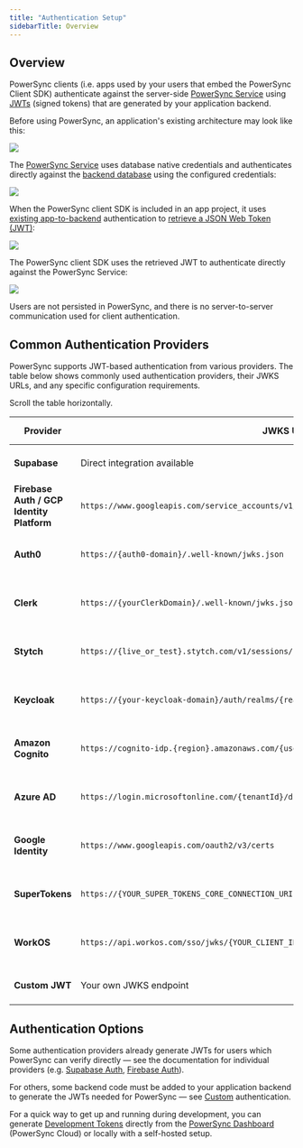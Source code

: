```yaml
---
title: "Authentication Setup"
sidebarTitle: Overview
---
```


## Overview

PowerSync clients (i.e. apps used by your users that embed the PowerSync Client SDK) authenticate against the server-side [PowerSync Service](/architecture/powersync-service) using [JWTs](https://jwt.io/) (signed tokens) that are generated by your application backend.

Before using PowerSync, an application's existing architecture may look like this:
<Frame>
  <img src="/images/powersync-docs-architecture-diagram-001 (1).png"/>
</Frame>

The [PowerSync Service](/architecture/powersync-service) uses database native credentials and authenticates directly against the [backend database](/installation/database-setup) using the configured credentials:

<Frame>
  <img src="/images/powersync-docs-architecture-diagram-002 (2).png"/>
</Frame>

When the PowerSync client SDK is included in an app project, it uses [existing app-to-backend](/installation/app-backend-setup) authentication to [retrieve a JSON Web Token (JWT)](/installation/authentication-setup):

<Frame>
  <img src="/images/powersync-docs-architecture-diagram-004 (2).png"/>
</Frame>

The PowerSync client SDK uses the retrieved JWT to authenticate directly against the PowerSync Service:

<Frame>
  <img src="/images/powersync-docs-architecture-diagram-005 (2).png"/>
</Frame>

Users are not persisted in PowerSync, and there is no server-to-server communication used for client authentication.

## Common Authentication Providers

PowerSync supports JWT-based authentication from various providers. The table below shows commonly used authentication providers, their JWKS URLs, and any specific configuration requirements.

<Tip>
  Scroll the table horizontally.
</Tip>

| Provider | JWKS URL | Configuration Notes | Documentation |
| --- | --- | --- | --- |
| **Supabase** | Direct integration available | Uses Supabase's **JWT Secret** | [Supabase Auth Setup](/installation/authentication-setup/supabase-auth) |
| **Firebase Auth / GCP Identity Platform** | `https://www.googleapis.com/service_accounts/v1/jwk/securetoken@system.gserviceaccount.com` | JWT Audience: Firebase project ID | [Firebase Auth Setup](/installation/authentication-setup/firebase-auth) |
| **Auth0** | `https://{auth0-domain}/.well-known/jwks.json` | JWT Audience: PowerSync instance URL | [Auth0 Setup](/installation/authentication-setup/auth0) |
| **Clerk** | `https://{yourClerkDomain}/.well-known/jwks.json` |Additional configuration may be required | [Clerk Documentation](https://clerk.com/docs/backend-requests/making/jwt-templates#create-a-jwt-template) |
| **Stytch** | `https://{live_or_test}.stytch.com/v1/sessions/jwks/{project-id}` | Additional configuration may be required | [Stytch Documentation](https://stytch.com/docs/api/jwks-get) |
| **Keycloak** | `https://{your-keycloak-domain}/auth/realms/{realm-name}/protocol/openid-connect/certs` | Additional configuration may be required | [Keycloak Documentation](https://documentation.cloud-iam.com/how-to-guides/configure-remote-jkws.html) |
| **Amazon Cognito** | `https://cognito-idp.{region}.amazonaws.com/{userPoolId}/.well-known/jwks.json` | Additional configuration may be required | [Cognito Documentation](https://docs.aws.amazon.com/cognito/latest/developerguide/amazon-cognito-user-pools-using-tokens-verifying-a-jwt.html) |
| **Azure AD** | `https://login.microsoftonline.com/{tenantId}/discovery/v2.0/keys` | Additional configuration may be required | [Azure AD Documentation](https://learn.microsoft.com/en-us/entra/identity-platform/access-tokens) |
| **Google Identity** | `https://www.googleapis.com/oauth2/v3/certs` | Additional configuration may be required | [Google Identity Documentation](https://developers.google.com/identity/openid-connect/openid-connect#discovery) |
| **SuperTokens** | `https://{YOUR_SUPER_TOKENS_CORE_CONNECTION_URI}/.well-known/jwks.json` | Additional configuration may be required | [SuperTokens Documentation](https://supertokens.com/docs/quickstart/integrations/aws-lambda/session-verification/using-jwt-authorizer) |
| **WorkOS** | `https://api.workos.com/sso/jwks/{YOUR_CLIENT_ID}` | Additional configuration may be required | [WorkOS Documentation](https://workos.com/docs/reference/user-management/session-tokens/jwks) |
| **Custom JWT** | Your own JWKS endpoint | See custom auth requirements | [Custom Auth Setup](/installation/authentication-setup/custom) |

## Authentication Options

Some authentication providers already generate JWTs for users which PowerSync can verify directly — see the documentation for individual providers (e.g. [Supabase Auth](/installation/authentication-setup/supabase-auth), [Firebase Auth](/installation/authentication-setup/firebase-auth)).

For others, some backend code must be added to your application backend to generate the JWTs needed for PowerSync — see [Custom](/installation/authentication-setup/custom) authentication.

For a quick way to get up and running during development, you can generate [Development Tokens](/installation/authentication-setup/development-tokens) directly from the [PowerSync Dashboard](/usage/tools/powersync-dashboard) (PowerSync Cloud) or locally with a self-hosted setup.
